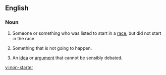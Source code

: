 ==English==

===Noun===
{{en-noun|sg=[[non]]-[[starter]]}}

# Someone or something who was listed to start in a [[race]], but did not start in the race.
# {{idiom}} Something that is not going to happen.
# An [[idea]] or [[argument]] that cannot be sensibly debated.
[[vi:non-starter]]